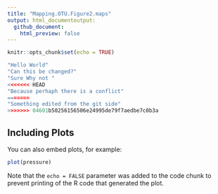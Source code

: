 ```yaml
---
title: "Mapping.OTU.Figure2.maps"
output: html_documentoutput:
  github_document:
    html_preview: false
---
```


```r
knitr::opts_chunk$set(echo = TRUE)
```


```r
"Hello World"
"Can this be changed?"
"Sure Why not "
<<<<<<< HEAD
"Because perhaph there is a conflict"
=======
"Something edited from the git side"
>>>>>>> 04601b50256156506e24995de79f7aedbe7c0b3a
```

## Including Plots

You can also embed plots, for example:

```r
plot(pressure)
```

Note that the `echo = FALSE` parameter was added to the code chunk to prevent printing of the R code that generated the plot.

